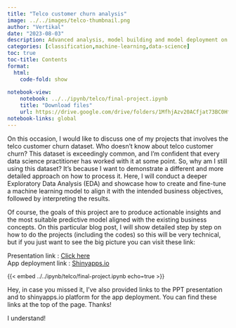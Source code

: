 ---
title: "Telco customer churn analysis"
image: ../../images/telco-thumbnail.png
author: "Vertikal"
date: "2023-08-03"
description: Advanced analysis, model building and model deployment on telco customer churn dataset.
categories: [classification,machine-learning,data-science]
toc: true
toc-title: Contents
format:
  html:
    code-fold: show
    
notebook-view:
    notebook: ../../ipynb/telco/final-project.ipynb
    title: "Download files"
    url: https://drive.google.com/drive/folders/1MfhjAzv20ACfjat73BC0Hfi4cFgb7Koj?usp=sharing
notebook-links: global
---

On this occasion, I would like to discuss one of my projects that involves the telco customer churn dataset. Who doesn't know about telco customer churn? This dataset is exceedingly common, and I'm confident that every data science practitioner has worked with it at some point. So, why am I still using this dataset? It's because I want to demonstrate a different and more detailed approach on how to process it. Here, I will conduct a deeper Exploratory Data Analysis (EDA) and showcase how to create and fine-tune a machine learning model to align it with the intended business objectives, followed by interpreting the results.

Of course, the goals of this project are to produce actionable insights and the most suitable predictive model aligned with the existing business concepts.
On this particular blog post, I will show detailed step by step on how to do the projects (including the codes) so this will be very technical, but if you just want to see the big picture you can visit these link:

Presentation link : [Click here](https://docs.google.com/presentation/d/e/2PACX-1vR0dOy0icSQtH47y4pXOvki-xwIL4wtljaLZkL_NXMp5fN2sBzJlLuYRaGY5SWqew/pub?start=true&loop=false&delayms=60000) <Br>
App deployment link : [Shinyapps.io](https://vertikalwil.shinyapps.io/telco_deploy/)


::: {style="font-size: 90%;"}
{{< embed ../../ipynb/telco/final-project.ipynb echo=true >}}
:::


<html lang="en">
<head>
    <link rel="stylesheet" href="style.css">
</head>
<body>
<div class="overlay" id="overlay">
<div class="popup">
<p>Hey, in case you missed it, I've also provided links to the PPT presentation and to shinyapps.io platform for the app deployment. You can find these links at the top of the page. Thanks!</p>
<a class="special-button" id="closed">I understand!</a>
</div>
</div>

<script src="script.js"></script>
</body>
</html>

